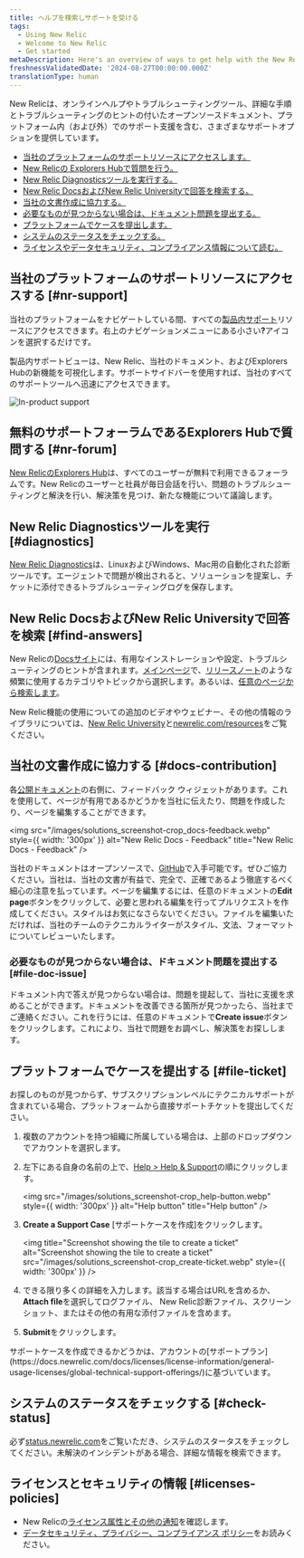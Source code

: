 ```yaml
---
title: ヘルプを検索しサポートを受ける
tags:
  - Using New Relic
  - Welcome to New Relic
  - Get started
metaDescription: Here's an overview of ways to get help with the New Relic platform.
freshnessValidatedDate: '2024-08-27T00:00:00.000Z'
translationType: human
---
```


New Relicは、オンラインヘルプやトラブルシューティングツール、詳細な手順とトラブルシューティングのヒントの付いたオープンソースドキュメント、プラットフォーム内（および外）でのサポート支援を含む、さまざまなサポートオプションを提供しています。

* [当社のプラットフォームのサポートリソースにアクセスします。](#nr-support)
* [New Relicの Explorers Hubで質問を行う。](#nr-forum)
* [New Relic Diagnosticsツールを実行する。](#diagnostics)
* [New Relic DocsおよびNew Relic Universityで回答を検索する。](#find-answers)
* [当社の文書作成に協力する。](#docs-contribution)
* [必要なものが見つからない場合は、ドキュメント問題を提出する。](#file-doc-issue)
* [プラットフォームでケースを提出します。](#file-ticket)
* [システムのステータスをチェックする。](#check-status)
* [ライセンスやデータセキュリティ、コンプライアンス情報について読む。](#licenses-policies)

## 当社のプラットフォームのサポートリソースにアクセスする [#nr-support]

当社のプラットフォームをナビゲートしている間、すべての[製品内サポート](https://one.newrelic.com/redirect/support)リソースにアクセスできます。右上のナビゲーションメニューにある小さい<DNT>**?**</DNT>アイコンを選択するだけです。

製品内サポートビューは、New Relic、当社のドキュメント、およびExplorers Hubの新機能を可視化します。サポートサイドバーを使用すれば、当社のすべてのサポートツールへ迅速にアクセスできます。

<img title="New Relic's in-product support" alt="In-product support" src="/images/solutions_screenshot-crop_product-support.webp" />

## 無料のサポートフォーラムであるExplorers Hubで質問する [#nr-forum]

[New RelicのExplorers Hub](https://discuss.newrelic.com/)は、すべてのユーザーが無料で利用できるフォーラムです。New Relicのユーザーと社員が毎日会話を行い、問題のトラブルシューティングと解決を行い、解決策を見つけ、新たな機能について議論します。

## New Relic Diagnosticsツールを実行 [#diagnostics]

[New Relic Diagnostics](/docs/using-new-relic/cross-product-functions/troubleshooting/new-relic-diagnostics)は、LinuxおよびWindows、Mac用の自動化された診断ツールです。エージェントで問題が検出されると、ソリューションを提案し、チケットに添付できるトラブルシューティングログを保存します。

## New Relic DocsおよびNew Relic Universityで回答を検索 [#find-answers]

New Relicの[Docsサイト](https://docs.newrelic.com)には、有用なインストレーションや設定、トラブルシューティングのヒントが含まれます。[メインページ](http://docs.newrelic.com)で、[リリースノート](/docs/release-notes)のような頻繁に使用するカテゴリやトピックから選択します。あるいは、[任意のページから検索します](http://docs.newrelic.com/search)。

New Relic機能の使用についての追加のビデオやウェビナー、その他の情報のライブラリについては、[New Relic University](https://learn.newrelic.com/)と[newrelic.com/resources](https://newrelic.com/resources/videos)をご覧ください。

## 当社の文書作成に協力する [#docs-contribution]

各[公開ドキュメント](https://docs.newrelic.com)の右側に、フィードバック ウィジェットがあります。これを使用して、ページが有用であるかどうかを当社に伝えたり、問題を作成したり、ページを編集することができます。

<img src="/images/solutions_screenshot-crop_docs-feedback.webp" style={{ width: '300px' }} alt="New Relic Docs - Feedback" title="New Relic Docs - Feedback" />

当社のドキュメントはオープンソースで、[GitHub](https://github.com/newrelic/docs-website)で入手可能です。ぜひご協力ください。当社は、当社の文書が有益で、完全で、正確であるよう徹底するべく細心の注意を払っています。ページを編集するには、任意のドキュメントの<DNT>**Edit page**</DNT>ボタンをクリックして、必要と思われる編集を行ってプルリクエストを作成してください。スタイルはお気になさらないでください。ファイルを編集いただければ、当社のチームのテクニカルライターがスタイル、文法、フォーマットについてレビューいたします。

### 必要なものが見つからない場合は、ドキュメント問題を提出する [#file-doc-issue]

ドキュメント内で答えが見つからない場合は、問題を提起して、当社に支援を求めることができます。ドキュメントを改善できる箇所が見つかったら、当社までご連絡ください。これを行うには、任意のドキュメントで<DNT>**Create issue**</DNT>ボタンをクリックします。これにより、当社で問題をお調べし、解決策をお探しします。

## プラットフォームでケースを提出する [#file-ticket]

お探しのものが見つからず、サブスクリプションレベルにテクニカルサポートが含まれている場合、プラットフォームから直接サポートチケットを提出してください。

1. 複数のアカウントを持つ組織に所属している場合は、上部のドロップダウンでアカウントを選択します。

2. 左下にある自身の名前の上で、[<DNT>Help &gt; Help &amp; Support</DNT>](https://one.newrelic.com/redirect/support)の順にクリックします。

   <img src="/images/solutions_screenshot-crop_help-button.webp" style={{ width: '300px' }} alt="Help button" title="Help button" />

3. **Create a Support Case** \[サポートケースを作成]をクリックします。

   <img title="Screenshot showing the tile to create a ticket" alt="Screenshot showing the tile to create a ticket" src="/images/solutions_screenshot-crop_create-ticket.webp" style={{ width: '300px' }} />

4. できる限り多くの詳細を入力します。該当する場合はURLを含めるか、<DNT>**Attach file**</DNT>を選択してログファイル、 New Relic診断ファイル、スクリーンショット、またはその他の有用な添付ファイルを含めます。

5. <DNT>**Submit**</DNT>をクリックします。

<Callout variant="important">
  サポートケースを作成できるかどうかは、アカウントの[サポートプラン](https://docs.newrelic.com/docs/licenses/license-information/general-usage-licenses/global-technical-support-offerings/)に基づいています。
</Callout>

## システムのステータスをチェックする [#check-status]

必ず[status.newrelic.com](https://status.newrelic.com)をご覧いただき、システムのスタータスをチェックしてください。未解決のインシデントがある場合、詳細な情報を検索できます。

## ライセンスとセキュリティの情報 [#licenses-policies]

* New Relicの[ライセンス属性とその他の通知](/docs/licenses)を確認します。
* [データセキュリティ、プライバシー、コンプライアンス ポリシー](/docs/security)をお読みください。